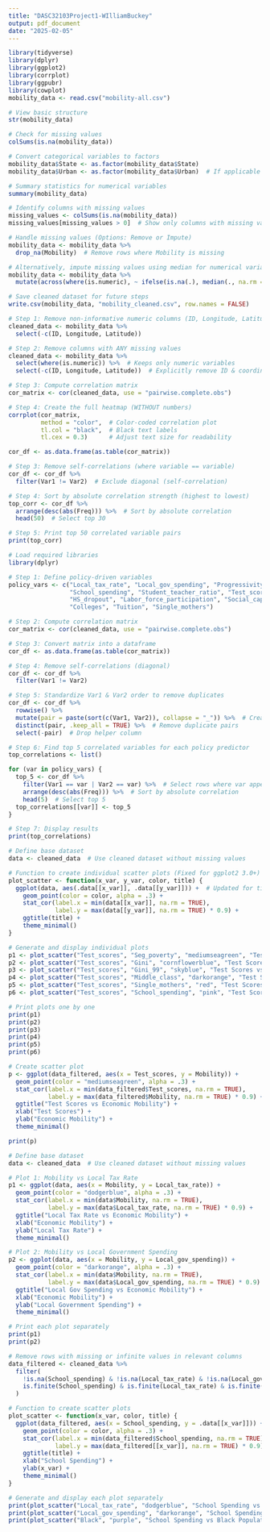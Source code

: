 ```yaml
---
title: "DASC32103Project1-WIlliamBuckey"
output: pdf_document
date: "2025-02-05"
---
```


```r
library(tidyverse)
library(dplyr)
library(ggplot2)
library(corrplot)
library(ggpubr)
library(cowplot)
mobility_data <- read.csv("mobility-all.csv")
```

```r
# View basic structure
str(mobility_data)

# Check for missing values
colSums(is.na(mobility_data))

# Convert categorical variables to factors
mobility_data$State <- as.factor(mobility_data$State)
mobility_data$Urban <- as.factor(mobility_data$Urban)  # If applicable

# Summary statistics for numerical variables
summary(mobility_data)

# Identify columns with missing values
missing_values <- colSums(is.na(mobility_data))
missing_values[missing_values > 0]  # Show only columns with missing values

# Handle missing values (Options: Remove or Impute)
mobility_data <- mobility_data %>%
  drop_na(Mobility)  # Remove rows where Mobility is missing

# Alternatively, impute missing values using median for numerical variables
mobility_data <- mobility_data %>%
  mutate(across(where(is.numeric), ~ ifelse(is.na(.), median(., na.rm = TRUE), .)))

# Save cleaned dataset for future steps
write.csv(mobility_data, "mobility_cleaned.csv", row.names = FALSE)
```

```r
# Step 1: Remove non-informative numeric columns (ID, Longitude, Latitude)
cleaned_data <- mobility_data %>%
  select(-c(ID, Longitude, Latitude))

# Step 2: Remove columns with ANY missing values
cleaned_data <- mobility_data %>%
  select(where(is.numeric)) %>%  # Keeps only numeric variables
  select(-c(ID, Longitude, Latitude))  # Explicitly remove ID & coordinates

# Step 3: Compute correlation matrix
cor_matrix <- cor(cleaned_data, use = "pairwise.complete.obs")

# Step 4: Create the full heatmap (WITHOUT numbers)
corrplot(cor_matrix,
         method = "color",  # Color-coded correlation plot
         tl.col = "black",  # Black text labels
         tl.cex = 0.3)      # Adjust text size for readability

cor_df <- as.data.frame(as.table(cor_matrix))

# Step 3: Remove self-correlations (where variable == variable)
cor_df <- cor_df %>%
  filter(Var1 != Var2)  # Exclude diagonal (self-correlation)

# Step 4: Sort by absolute correlation strength (highest to lowest)
top_corr <- cor_df %>%
  arrange(desc(abs(Freq))) %>%  # Sort by absolute correlation
  head(50)  # Select top 30

# Step 5: Print top 50 correlated variable pairs
print(top_corr)
```
```r
# Load required libraries
library(dplyr)

# Step 1: Define policy-driven variables
policy_vars <- c("Local_tax_rate", "Local_gov_spending", "Progressivity", "EITC", 
                 "School_spending", "Student_teacher_ratio", "Test_scores", 
                 "HS_dropout", "Labor_force_participation", "Social_capital", 
                 "Colleges", "Tuition", "Single_mothers")

# Step 2: Compute correlation matrix
cor_matrix <- cor(cleaned_data, use = "pairwise.complete.obs")

# Step 3: Convert matrix into a dataframe
cor_df <- as.data.frame(as.table(cor_matrix))

# Step 4: Remove self-correlations (diagonal)
cor_df <- cor_df %>%
  filter(Var1 != Var2)

# Step 5: Standardize Var1 & Var2 order to remove duplicates
cor_df <- cor_df %>%
  rowwise() %>%
  mutate(pair = paste(sort(c(Var1, Var2)), collapse = "_")) %>%  # Create a unique pair ID
  distinct(pair, .keep_all = TRUE) %>%  # Remove duplicate pairs
  select(-pair)  # Drop helper column

# Step 6: Find top 5 correlated variables for each policy predictor
top_correlations <- list()

for (var in policy_vars) {
  top_5 <- cor_df %>%
    filter(Var1 == var | Var2 == var) %>%  # Select rows where var appears
    arrange(desc(abs(Freq))) %>%  # Sort by absolute correlation
    head(5)  # Select top 5
  top_correlations[[var]] <- top_5
}

# Step 7: Display results
print(top_correlations)
```

```r
# Define base dataset
data <- cleaned_data  # Use cleaned dataset without missing values

# Function to create individual scatter plots (Fixed for ggplot2 3.0+)
plot_scatter <- function(x_var, y_var, color, title) {
  ggplot(data, aes(.data[[x_var]], .data[[y_var]])) +  # Updated for tidy evaluation
    geom_point(color = color, alpha = .3) + 
    stat_cor(label.x = min(data[[x_var]], na.rm = TRUE), 
             label.y = max(data[[y_var]], na.rm = TRUE) * 0.9) + 
    ggtitle(title) +
    theme_minimal()
}

# Generate and display individual plots
p1 <- plot_scatter("Test_scores", "Seg_poverty", "mediumseagreen", "Test Scores vs Poverty")
p2 <- plot_scatter("Test_scores", "Gini", "cornflowerblue", "Test Scores vs Gini")
p3 <- plot_scatter("Test_scores", "Gini_99", "skyblue", "Test Scores vs Gini (99%)")
p4 <- plot_scatter("Test_scores", "Middle_class", "darkorange", "Test Scores vs Middle Class")
p5 <- plot_scatter("Test_scores", "Single_mothers", "red", "Test Scores vs Single Mothers")
p6 <- plot_scatter("Test_scores", "School_spending", "pink", "Test Scores vs School Spending")

# Print plots one by one
print(p1)
print(p2)
print(p3)
print(p4)
print(p5)
print(p6)
```
```r
# Create scatter plot
p <- ggplot(data_filtered, aes(x = Test_scores, y = Mobility)) + 
  geom_point(color = "mediumseagreen", alpha = .3) + 
  stat_cor(label.x = min(data_filtered$Test_scores, na.rm = TRUE), 
           label.y = max(data_filtered$Mobility, na.rm = TRUE) * 0.9) + 
  ggtitle("Test Scores vs Economic Mobility") +
  xlab("Test Scores") + 
  ylab("Economic Mobility") +
  theme_minimal()

print(p)
```

```r
# Define base dataset
data <- cleaned_data  # Use cleaned dataset without missing values

# Plot 1: Mobility vs Local Tax Rate
p1 <- ggplot(data, aes(x = Mobility, y = Local_tax_rate)) + 
  geom_point(color = "dodgerblue", alpha = .3) + 
  stat_cor(label.x = min(data$Mobility, na.rm = TRUE), 
           label.y = max(data$Local_tax_rate, na.rm = TRUE) * 0.9) + 
  ggtitle("Local Tax Rate vs Economic Mobility") +
  xlab("Economic Mobility") + 
  ylab("Local Tax Rate") +
  theme_minimal()

# Plot 2: Mobility vs Local Government Spending
p2 <- ggplot(data, aes(x = Mobility, y = Local_gov_spending)) + 
  geom_point(color = "darkorange", alpha = .3) + 
  stat_cor(label.x = min(data$Mobility, na.rm = TRUE), 
           label.y = max(data$Local_gov_spending, na.rm = TRUE) * 0.9) + 
  ggtitle("Local Gov Spending vs Economic Mobility") +
  xlab("Economic Mobility") + 
  ylab("Local Government Spending") +
  theme_minimal()

# Print each plot separately
print(p1)
print(p2)
```

```r
# Remove rows with missing or infinite values in relevant columns
data_filtered <- cleaned_data %>%
  filter(
    !is.na(School_spending) & !is.na(Local_tax_rate) & !is.na(Local_gov_spending) & !is.na(Black) &
    is.finite(School_spending) & is.finite(Local_tax_rate) & is.finite(Local_gov_spending) & is.finite(Black)
  )

# Function to create scatter plots
plot_scatter <- function(x_var, color, title) {
  ggplot(data_filtered, aes(x = School_spending, y = .data[[x_var]])) + 
    geom_point(color = color, alpha = .3) + 
    stat_cor(label.x = min(data_filtered$School_spending, na.rm = TRUE), 
             label.y = max(data_filtered[[x_var]], na.rm = TRUE) * 0.9) + 
    ggtitle(title) +
    xlab("School Spending") + 
    ylab(x_var) +
    theme_minimal()
}

# Generate and display each plot separately
print(plot_scatter("Local_tax_rate", "dodgerblue", "School Spending vs Local Tax Rate"))
print(plot_scatter("Local_gov_spending", "darkorange", "School Spending vs Local Gov Spending"))
print(plot_scatter("Black", "purple", "School Spending vs Black Population"))
```